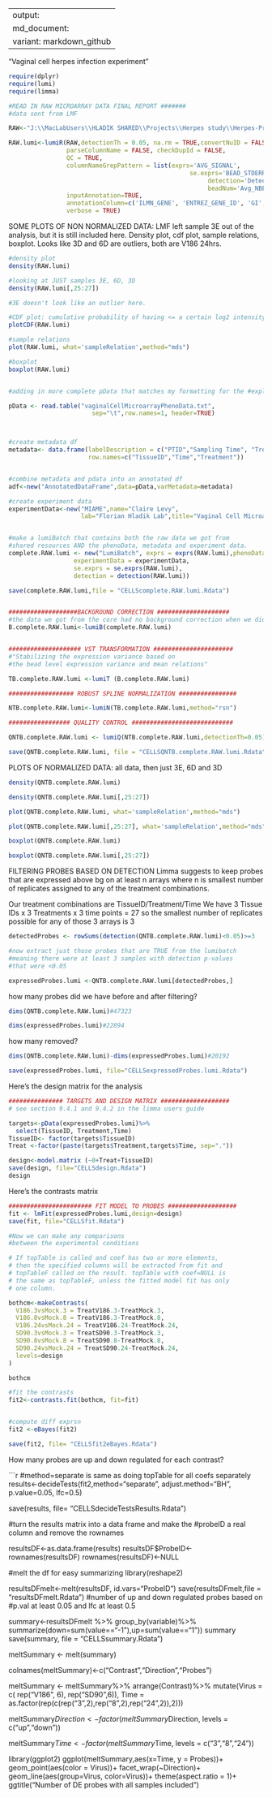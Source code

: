 
---
output:
  md_document:
    variant: markdown_github
---

"Vaginal cell herpes infection experiment"


```r
require(dplyr)
require(lumi)
require(limma)

#READ IN RAW MICROARRAY DATA FINAL REPORT #######
#data sent from LMF

RAW<-"J:\\MacLabUsers\\HLADIK SHARED\\Projects\\Herpes study\\Herpes-Project-1\\vaginal_cell_microarray\\Finalreport_HSV2_HVE MA.txt"

RAW.lumi<-lumiR(RAW,detectionTh = 0.05, na.rm = TRUE,convertNuID = FALSE, dec = '.',
                parseColumnName = FALSE, checkDupId = FALSE,
                QC = TRUE,
                columnNameGrepPattern = list(exprs='AVG_SIGNAL',
                                                  se.exprs='BEAD_STDERR',
                                                       detection='Detection Pval',
                                                       beadNum='Avg_NBEADS'),
                inputAnnotation=TRUE,
                annotationColumn=c('ILMN_GENE', 'ENTREZ_GENE_ID', 'GI', 'ACCESSION', 'SYMBOL', 'PROBE_ID', 'PROBE_START', 'PROBE_SEQUENCE', 'CHROMOSOME', 'PROBE_CHR_ORIENTATION', 'PROBE_COORDINATES'),
                verbose = TRUE)
```

SOME PLOTS OF NON NORMALIZED DATA:
LMF left sample 3E out of the analysis, but it is still included here.
 Density plot, cdf plot, sample relations, boxplot. Looks like 3D and 6D are outliers, both are V186 24hrs.
 
```r
#density plot
density(RAW.lumi)

#looking at JUST samples 3E, 6D, 3D
density(RAW.lumi[,25:27])

#3E doesn't look like an outlier here.

#CDF plot: cumulative probability of having <= a certain log2 intensity
plotCDF(RAW.lumi)

#sample relations
plot(RAW.lumi, what='sampleRelation',method="mds")

#boxplot
boxplot(RAW.lumi)


#adding in more complete pData that matches my formatting for the #explant data. 

pData <- read.table("vaginalCellMicroarrayPhenoData.txt",
                       sep="\t",row.names=1, header=TRUE)



#create metadata df
metadata<- data.frame(labelDescription = c("PTID","Sampling Time", "Treatment:either a virus strain or Mock."),
                      row.names=c("TissueID","Time","Treatment"))


#combine metadata and pdata into an annotated df
adf<-new("AnnotatedDataFrame",data=pData,varMetadata=metadata)

#create experiment data
experimentData<-new("MIAME",name="Claire Levy",
                    lab="Florian Hladik Lab",title="Vaginal Cell Microarray")


#make a lumiBatch that contains both the raw data we got from
#shared resources AND the phenoData, metadata and experiment data.
complete.RAW.lumi <- new("LumiBatch", exprs = exprs(RAW.lumi),phenoData = adf,
                  experimentData = experimentData,
                  se.exprs = se.exprs(RAW.lumi),
                  detection = detection(RAW.lumi))

save(complete.RAW.lumi,file = "CELLScomplete.RAW.lumi.Rdata")


###################BACKGROUND CORRECTION ####################
#the data we got from the core had no background correction when we did the explant experiment so I assume this wasn't corrected either.
B.complete.RAW.lumi<-lumiB(complete.RAW.lumi)


#################### VST TRANSFORMATION ######################
#"Stabilizing the expression variance based on
#the bead level expression variance and mean relations"

TB.complete.RAW.lumi <-lumiT (B.complete.RAW.lumi)

################## ROBUST SPLINE NORMALIZATION ################

NTB.complete.RAW.lumi<-lumiN(TB.complete.RAW.lumi,method="rsn")

################# QUALITY CONTROL ############################

QNTB.complete.RAW.lumi <- lumiQ(NTB.complete.RAW.lumi,detectionTh=0.05)

save(QNTB.complete.RAW.lumi, file = "CELLSQNTB.complete.RAW.lumi.Rdata")
```

PLOTS OF NORMALIZED DATA: all data, then just 3E, 6D and 3D


```r

density(QNTB.complete.RAW.lumi)

density(QNTB.complete.RAW.lumi[,25:27])

plot(QNTB.complete.RAW.lumi, what='sampleRelation',method="mds")

plot(QNTB.complete.RAW.lumi[,25:27], what='sampleRelation',method="mds")

boxplot(QNTB.complete.RAW.lumi)

boxplot(QNTB.complete.RAW.lumi[,25:27])
```
FILTERING PROBES BASED ON DETECTION 
 Limma suggests to keep probes that are expressed above bg on 
at least n arrays where n is smallest number of replicates assigned
to any of the treatment combinations.

Our treatment combinations are TissueID/Treatment/Time
We have 3 Tissue IDs x 3 Treatments x 3 time points = 27 so the smallest number
 of replicates possible for any of those 3 arrays is 3

```r
detectedProbes <- rowSums(detection(QNTB.complete.RAW.lumi)<0.05)>=3

#now extract just those probes that are TRUE from the lumibatch
#meaning there were at least 3 samples with detection p-values
#that were <0.05

expressedProbes.lumi <-QNTB.complete.RAW.lumi[detectedProbes,]
```

how many probes did we have before and after filtering?
```r
dims(QNTB.complete.RAW.lumi)#47323

dims(expressedProbes.lumi)#22894
```
how many removed?
```r
dims(QNTB.complete.RAW.lumi)-dims(expressedProbes.lumi)#20192

save(expressedProbes.lumi, file="CELLSexpressedProbes.lumi.Rdata")
```
Here's the design matrix for the analysis

```r
############### TARGETS AND DESIGN MATRIX ###################
# see section 9.4.1 and 9.4.2 in the limma users guide

targets<-pData(expressedProbes.lumi)%>%
  select(TissueID, Treatment,Time)
TissueID<- factor(targets$TissueID)
Treat <-factor(paste(targets$Treatment,targets$Time, sep="."))

design<-model.matrix (~0+Treat+TissueID)
save(design, file="CELLSdesign.Rdata")
design

```

Here's the contrasts matrix

```r
####################### FIT MODEL TO PROBES ###################
fit <- lmFit(expressedProbes.lumi,design=design)
save(fit, file="CELLSfit.Rdata")

#Now we can make any comparisons
#between the experimental conditions

# If topTable is called and coef has two or more elements,
# then the specified columns will be extracted from fit and
# topTableF called on the result. topTable with coef=NULL is 
# the same as topTableF, unless the fitted model fit has only
# one column.

bothcm<-makeContrasts(
  V186.3vsMock.3 = TreatV186.3-TreatMock.3,
  V186.8vsMock.8 = TreatV186.3-TreatMock.8,
  V186.24vsMock.24 = TreatV186.24-TreatMock.24,
  SD90.3vsMock.3 = TreatSD90.3-TreatMock.3,
  SD90.8vsMock.8 = TreatSD90.8-TreatMock.8,
  SD90.24vsMock.24 = TreatSD90.24-TreatMock.24,
  levels=design
)

bothcm

#fit the contrasts  
fit2<-contrasts.fit(bothcm, fit=fit)


#compute diff exprsn
fit2 <-eBayes(fit2)

save(fit2, file= "CELLSfit2eBayes.Rdata")
```

How many probes are up and down regulated for each contrast?

```r

#method=separate is same as doing topTable for all coefs separately
results<-decideTests(fit2,method="separate", adjust.method="BH",
                      p.value=0.05, lfc=0.5)

save(results, file= "CELLSdecideTestsResults.Rdata")

#turn the results matrix into a data frame and make the
#probeID a real column and remove the rownames

resultsDF<-as.data.frame(results)
resultsDF$ProbeID<-rownames(resultsDF)
rownames(resultsDF)<-NULL

#melt the df for easy summarizing
library(reshape2)

resultsDFmelt<-melt(resultsDF, id.vars="ProbeID")
save(resultsDFmelt,file = "resultsDFmelt.Rdata")
#number of up and down regulated probes based on 
#p.val at least 0.05 and lfc at least 0.5

summary<-resultsDFmelt %>%
  group_by(variable)%>%
 summarize(down=sum(value=="-1"),up=sum(value=="1"))
summary
save(summary, file = "CELLSsummary.Rdata")

meltSummary <- melt(summary)

colnames(meltSummary)<-c("Contrast","Direction","Probes")


meltSummary <- meltSummary%>%
  arrange(Contrast)%>%
  mutate(Virus = c( rep("V186", 6), rep("SD90",6)),
         Time = as.factor(rep(c(rep("3",2),rep("8",2),rep("24",2)),2)))

meltSummary$Direction <- factor( meltSummary$Direction, levels = c("up","down"))

         
meltSummary$Time <- factor( meltSummary$Time, levels = c("3","8","24"))

library(ggplot2)
ggplot(meltSummary,aes(x=Time, y = Probes))+
  geom_point(aes(color = Virus))+
  facet_wrap(~Direction)+
  geom_line(aes(group=Virus, color=Virus))+
  theme(aspect.ratio = 1)+
  ggtitle("Number of DE probes with all samples included")


